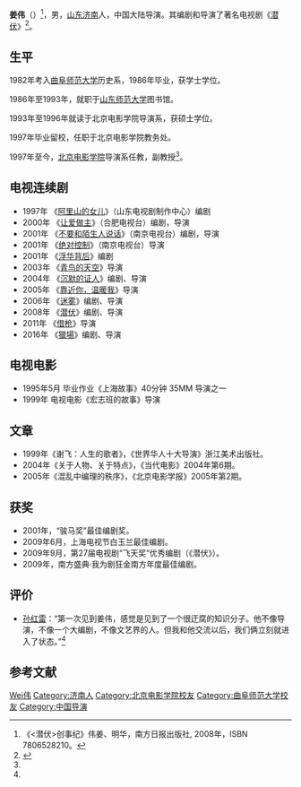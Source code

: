 {{Otheruses|other=名为姜伟的其他人物|姜伟}}

'''姜伟'''（{{bd|1962年|}}）<ref>《<潜伏>创事纪》伟姜、明华，南方日报出版社, 2008年，ISBN 7806528210。</ref>，男，[[山东|山东]][[济南|济南]]人，中国大陆导演。其编剧和导演了著名电视剧《[[潜伏_(电视剧)|潜伏]]》<ref name="nfr">{{Cite web|title=有一点点创新是我的底线|author=姜伟|url=http://www2.nanfangdaily.com.cn/rwzk/20091123/gj/200911240025.asp|accessdate=|work=南方人物周刊}}{{dead link|date=2017年12月 |bot=InternetArchiveBot |fix-attempted=yes }}</ref>。

== 生平 ==
1982年考入[[曲阜师范大学|曲阜师范大学]]历史系，1986年毕业，获学士学位。 

1986年至1993年，就职于[[山东师范大学|山东师范大学]]图书馆。

1993年至1996年就读于北京电影学院导演系，获硕士学位。

1997年毕业留校，任职于北京电影学院教务处。

1997年至今，[[北京电影学院|北京电影学院]]导演系任教，副教授<ref name="nfr" />。

== 电视连续剧 ==
* 1997年 《[[阿里山的女儿|阿里山的女儿]]》（山东电视剧制作中心）编剧 
* 2000年 《[[让爱做主|让爱做主]]》（合肥电视台）编剧，导演 
* 2001年 《[[不要和陌生人说话|不要和陌生人说话]]》（南京电视台）编剧，导演 
* 2001年 《[[绝对控制|绝对控制]]》（南京电视台）导演 
* 2001年 《[[浮华背后|浮华背后]]》编剧
* 2003年 《[[青鸟的天空|青鸟的天空]]》导演 
* 2004年 《[[沉默的证人|沉默的证人]]》编剧、导演 
* 2005年 《[[靠近你，温暖我|靠近你，温暖我]]》导演 
* 2006年 《[[迷雾|迷雾]]》编剧、导演
* 2008年 《[[潜伏_(电视剧)|潜伏]]》编剧、导演
* 2011年 《[[借枪|借枪]]》导演
* 2016年 《[[獵場|獵場]]》编剧、导演

== 电视电影 ==
* 1995年5月 毕业作业《上海故事》40分钟 35MM 导演之一 
* 1999年 电视电影《宏志班的故事》导演

== 文章 ==
* 1999年《谢飞：人生的歌者》，《世界华人十大导演》浙江美术出版社。
* 2004年《关于人物、关于特点》，《当代电影》2004年第6期。 
* 2005年《混乱中编理的秩序》，《北京电影学报》2005年第2期。

== 获奖 ==
* 2001年，“骏马奖”最佳编剧奖。
* 2009年6月，上海电视节白玉兰最佳编剧。
* 2009年9月，第27届电视剧“飞天奖“优秀编剧（《潜伏》）。
* 2009年，南方盛典·我为剧狂金南方年度最佳编剧。

== 评价 ==
* [[孙红雷|孙红雷]]：“第一次见到姜伟，感觉是见到了一个很迂腐的知识分子。他不像导演，不像一个大编剧，不像文艺界的人。但我和他交流以后，我们俩立刻就进入了状态。”<ref name="nfr" />

== 参考文献 ==
{{Reflist|2}}

{{中国电视金鹰奖最佳电视剧编剧}}
{{中国电视剧飞天奖优秀编剧}}

{{Authority control}}
{{DEFAULTSORT:Jiang姜}}
[[Category:姜姓|Wei伟]]
[[Category:济南人|Category:济南人]]
[[Category:北京电影学院校友|Category:北京电影学院校友]]
[[Category:曲阜师范大学校友|Category:曲阜师范大学校友]]
[[Category:中国导演|Category:中国导演]]